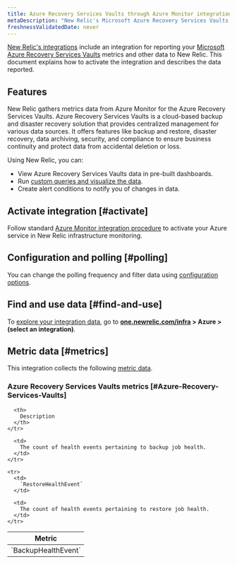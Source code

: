 ```yaml
---
title: Azure Recovery Services Vaults through Azure Monitor integration
metaDescription: "New Relic's Microsoft Azure Recovery Services Vaults integration: what data it reports and how to enable it."
freshnessValidatedDate: never
---
```


[New Relic's integrations](/docs/infrastructure/introduction-infra-monitoring) include an integration for reporting your [Microsoft Azure Recovery Services Vaults](https://learn.microsoft.com/en-us/azure/backup/backup-azure-recovery-services-vault-overview/) metrics and other data to New Relic. This document explains how to activate the integration and describes the data reported.

## Features

New Relic gathers metrics data from Azure Monitor for the Azure Recovery Services Vaults. Azure Recovery Services Vaults is a cloud-based backup and disaster recovery solution that provides centralized management for various data sources. It offers features like backup and restore, disaster recovery, data archiving, security, and compliance to ensure business continuity and protect data from accidental deletion or loss.

Using New Relic, you can:

* View Azure Recovery Services Vaults data in pre-built dashboards.
* Run [custom queries and visualize the data](/docs/infrastructure/integrations-getting-started/getting-started/use-integration-data-new-relic-insights).
* Create alert conditions to notify you of changes in data.

## Activate integration [#activate]

Follow standard [Azure Monitor integration procedure](/docs/infrastructure/microsoft-azure-integrations/azure-integrations-list/azure-monitor) to activate your Azure service in New Relic infrastructure monitoring.

## Configuration and polling [#polling]

You can change the polling frequency and filter data using [configuration options](/docs/infrastructure/microsoft-azure-integrations/azure-integrations-list/azure-monitor/#settings).

## Find and use data [#find-and-use]

To [explore your integration data](/docs/infrastructure/integrations/find-use-infrastructure-integration-data), go to <DNT>**[one.newrelic.com/infra](https://one.newrelic.com/infra) > Azure > (select an integration)**</DNT>.

## Metric data [#metrics]

This integration collects the following [metric data](/docs/infrastructure/integrations-getting-started/getting-started/understand-integration-data-data-types#metric).

### Azure Recovery Services Vaults metrics [#Azure-Recovery-Services-Vaults]

<table>
  <thead>
    <tr>
      <th style={{ width: "300px" }}>
        Metric
      </th>

      <th>
        Description
      </th>
    </tr>
  </thead>

  <tbody>
    <tr>
      <td>
        `BackupHealthEvent`
      </td>

      <td>
        The count of health events pertaining to backup job health.
      </td>
    </tr>

    <tr>
      <td>
        `RestoreHealthEvent`
      </td>

      <td>
        The count of health events pertaining to restore job health.
      </td>
    </tr>
  </tbody>
</table>

